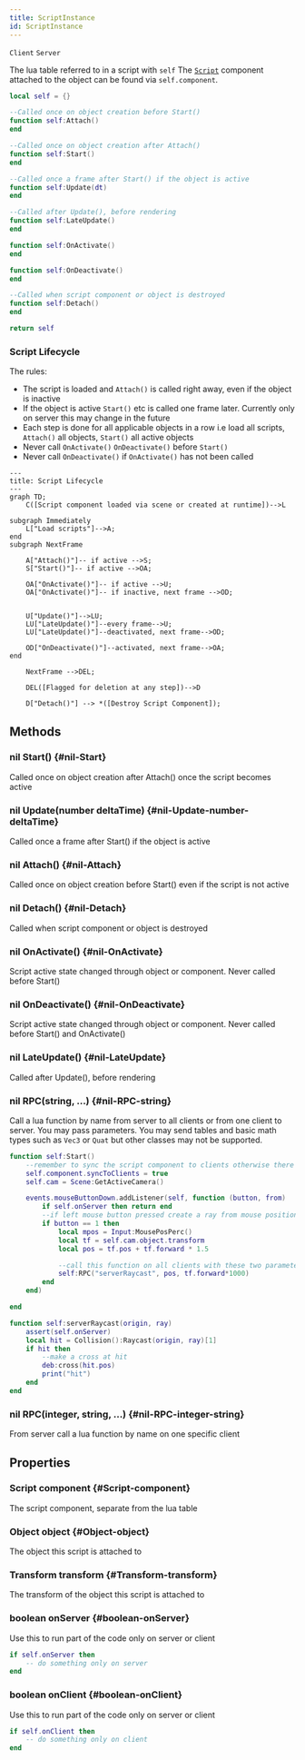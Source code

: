 ```yaml
---
title: ScriptInstance
id: ScriptInstance
---
```

`Client`
`Server`

The lua table referred to in a script with `self`
The [`Script`](Script) component attached to the object can be found via `self.component`.

```lua
local self = {}

--Called once on object creation before Start()
function self:Attach()
end

--Called once on object creation after Attach()
function self:Start()
end

--Called once a frame after Start() if the object is active
function self:Update(dt)
end

--Called after Update(), before rendering
function self:LateUpdate()
end

function self:OnActivate()
end

function self:OnDeactivate()
end

--Called when script component or object is destroyed
function self:Detach()
end

return self
```

### Script Lifecycle
The rules:
* The script is loaded and `Attach()` is called right away, even if the object is inactive
* If the object is active `Start()` etc is called one frame later. Currently only on server this may change in the future  
* Each step is done for all applicable objects in a row i.e load all scripts, `Attach()` all objects, `Start()` all active objects
* Never call `OnActivate()` `OnDeactivate()` before `Start()`
* Never call `OnDeactivate()` if `OnActivate()` has not been called

```mermaid
---
title: Script Lifecycle
---
graph TD;
    C([Script component loaded via scene or created at runtime])-->L
    
subgraph Immediately
    L["Load scripts"]-->A;
end
subgraph NextFrame

    A["Attach()"]-- if active -->S;
    S["Start()"]-- if active -->OA;

    OA["OnActivate()"]-- if active -->U;
    OA["OnActivate()"]-- if inactive, next frame -->OD;


    U["Update()"]-->LU;
    LU["LateUpdate()"]--every frame-->U;
    LU["LateUpdate()"]--deactivated, next frame-->OD;

    OD["OnDeactivate()"]--activated, next frame-->OA;
end

    NextFrame -->DEL;

    DEL([Flagged for deletion at any step])-->D

    D["Detach()"] --> *([Destroy Script Component]);
```

## Methods

### nil Start() {#nil-Start}
Called once on object creation after Attach() once the script becomes active

### nil Update(number deltaTime) {#nil-Update-number-deltaTime}
Called once a frame after Start() if the object is active 

### nil Attach() {#nil-Attach}
Called once on object creation before Start() even if the script is not active

### nil Detach() {#nil-Detach}
Called when script component or object is destroyed

### nil OnActivate() {#nil-OnActivate}
Script active state changed through object or component. Never called before Start() 

### nil OnDeactivate() {#nil-OnDeactivate}
Script active state changed through object or component. Never called before Start() and OnActivate() 

### nil LateUpdate() {#nil-LateUpdate}
Called after Update(), before rendering

### nil RPC(string, ...) {#nil-RPC-string}
Call a lua function by name from server to all clients or from one client to server. You may pass parameters. 
You may send tables and basic math types such as `Vec3` or `Quat` but other classes may not be supported.

```lua
function self:Start()
    --remember to sync the script component to clients otherwise there is no one to receive the RPCs
    self.component.syncToClients = true
    self.cam = Scene:GetActiveCamera()

    events.mouseButtonDown.addListener(self, function (button, from)
        if self.onServer then return end
        --if left mouse button pressed create a ray from mouse position and direction
        if button == 1 then
            local mpos = Input:MousePosPerc()
            local tf = self.cam.object.transform
            local pos = tf.pos + tf.forward * 1.5

            --call this function on all clients with these two parameters
            self:RPC("serverRaycast", pos, tf.forward*1000)
        end
    end)

end

function self:serverRaycast(origin, ray)
    assert(self.onServer)
    local hit = Collision():Raycast(origin, ray)[1]
    if hit then
        --make a cross at hit
        deb:cross(hit.pos)
        print("hit")
    end
end
```


### nil RPC(integer, string, ...) {#nil-RPC-integer-string}
From server call a lua function by name on one specific client

## Properties

### Script component {#Script-component}
The script component, separate from the lua table

### Object object {#Object-object}
The object this script is attached to

### Transform transform {#Transform-transform}
The transform of the object this script is attached to

### boolean onServer {#boolean-onServer}
Use this to run part of the code only on server or client
```lua 
if self.onServer then
    -- do something only on server
end
```

### boolean onClient {#boolean-onClient}
Use this to run part of the code only on server or client
```lua 
if self.onClient then
    -- do something only on client
end
```


